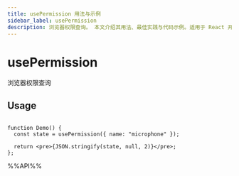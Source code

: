 ```yaml
---
title: usePermission 用法与示例
sidebar_label: usePermission
description: 浏览器权限查询。 本文介绍其用法、最佳实践与代码示例。适用于 React 开发中需要处理副作用的场景。
---
```

# usePermission

浏览器权限查询

## Usage

```tsx live

function Demo() {
  const state = usePermission({ name: "microphone" });

  return <pre>{JSON.stringify(state, null, 2)}</pre>;
};

```

%%API%%